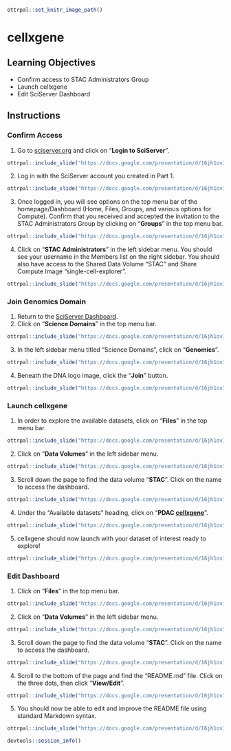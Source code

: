 
```r
ottrpal::set_knitr_image_path()
```

# cellxgene

## Learning Objectives
- Confirm access to STAC Administrators Group
- Launch cellxgene
- Edit SciServer Dashboard

## Instructions

### Confirm Access

1. Go to [sciserver.org](https://sciserver.org) and click on "**Login to SciServer**".

```r
ottrpal::include_slide("https://docs.google.com/presentation/d/16jh1ov1PyRyPKMTJ7ROiEyNm1B5KxdQlYQovVBCYesk/edit#slide=id.g25a5f9f2e31_0_6")
```

2. Log in with the SciServer account you created in Part 1.

```r
ottrpal::include_slide("https://docs.google.com/presentation/d/16jh1ov1PyRyPKMTJ7ROiEyNm1B5KxdQlYQovVBCYesk/edit#slide=id.g25a5f9f2e31_0_11")
```

3. Once logged in, you will see options on the top menu bar of the homepage/Dashboard (Home, Files, Groups, and various options for Compute). Confirm that you received and accepted the invitation to the STAC Administrators Group by clicking on “**Groups**” in the top menu bar.

```r
ottrpal::include_slide("https://docs.google.com/presentation/d/16jh1ov1PyRyPKMTJ7ROiEyNm1B5KxdQlYQovVBCYesk/edit#slide=id.g25a5f9f2e31_0_18")
```

4. Click on “**STAC Administrators**” in the left sidebar menu. You should see your username in the Members list on the right sidebar. You should also have access to the Shared Data Volume “STAC” and Share Compute Image “single-cell-explorer”.     

```r
ottrpal::include_slide("https://docs.google.com/presentation/d/16jh1ov1PyRyPKMTJ7ROiEyNm1B5KxdQlYQovVBCYesk/edit#slide=id.g25a5f9f2e31_0_24")
```

### Join Genomics Domain

1. Return to the [SciServer Dashboard](https://apps.sciserver.org/dashboard/).
2. Click on "**Science Domains**" in the top menu bar.

```r
ottrpal::include_slide("https://docs.google.com/presentation/d/16jh1ov1PyRyPKMTJ7ROiEyNm1B5KxdQlYQovVBCYesk/edit#slide=id.g25a5f9f2e31_0_33")
```

3. In the left sidebar menu titled "Science Domains", click on "**Genomics**".

```r
ottrpal::include_slide("https://docs.google.com/presentation/d/16jh1ov1PyRyPKMTJ7ROiEyNm1B5KxdQlYQovVBCYesk/edit#slide=id.g25a5f9f2e31_0_39")
```

4. Beneath the DNA logo image, click the "**Join**" button.

```r
ottrpal::include_slide("https://docs.google.com/presentation/d/16jh1ov1PyRyPKMTJ7ROiEyNm1B5KxdQlYQovVBCYesk/edit#slide=id.g25954290abf_0_0")
```

### Launch cellxgene

1. In order to explore the available datasets, click on “**Files**” in the top menu bar.

```r
ottrpal::include_slide("https://docs.google.com/presentation/d/16jh1ov1PyRyPKMTJ7ROiEyNm1B5KxdQlYQovVBCYesk/edit#slide=id.g25a5f9f2e31_0_45")
```

2. Click on “**Data Volumes**” in the left sidebar menu. 

```r
ottrpal::include_slide("https://docs.google.com/presentation/d/16jh1ov1PyRyPKMTJ7ROiEyNm1B5KxdQlYQovVBCYesk/edit#slide=id.g25a5f9f2e31_0_51")
```

3. Scroll down the page to find the data volume “**STAC**”. Click on the name to access the dashboard.

```r
ottrpal::include_slide("https://docs.google.com/presentation/d/16jh1ov1PyRyPKMTJ7ROiEyNm1B5KxdQlYQovVBCYesk/edit#slide=id.g25a5f9f2e31_0_57")
```

4. Under the “Available datasets” heading, click on “**PDAC [cellxgene]**”.

```r
ottrpal::include_slide("https://docs.google.com/presentation/d/16jh1ov1PyRyPKMTJ7ROiEyNm1B5KxdQlYQovVBCYesk/edit#slide=id.g25a5f9f2e31_0_63")
```

5. cellxgene should now launch with your dataset of interest ready to explore!

```r
ottrpal::include_slide("https://docs.google.com/presentation/d/16jh1ov1PyRyPKMTJ7ROiEyNm1B5KxdQlYQovVBCYesk/edit#slide=id.g25a5f9f2e31_0_69")
```


### Edit Dashboard

1. Click on "**Files**" in the top menu bar.

```r
ottrpal::include_slide("https://docs.google.com/presentation/d/16jh1ov1PyRyPKMTJ7ROiEyNm1B5KxdQlYQovVBCYesk/edit#slide=id.g25a5f9f2e31_0_75")
```

2. Click on “**Data Volumes**” in the left sidebar menu.

```r
ottrpal::include_slide("https://docs.google.com/presentation/d/16jh1ov1PyRyPKMTJ7ROiEyNm1B5KxdQlYQovVBCYesk/edit#slide=id.g25a5f9f2e31_0_51")
```

3. Scroll down the page to find the data volume “**STAC**”. Click on the name to access the dashboard.

```r
ottrpal::include_slide("https://docs.google.com/presentation/d/16jh1ov1PyRyPKMTJ7ROiEyNm1B5KxdQlYQovVBCYesk/edit#slide=id.g25a5f9f2e31_0_57")
```

4. Scroll to the bottom of the page and find the “README.md” file. Click on the three dots, then click “**View/Edit**”.

```r
ottrpal::include_slide("https://docs.google.com/presentation/d/16jh1ov1PyRyPKMTJ7ROiEyNm1B5KxdQlYQovVBCYesk/edit#slide=id.g25a5f9f2e31_0_81")
```

5. You should now be able to edit and improve the README file using standard Markdown syntax.

```r
ottrpal::include_slide("https://docs.google.com/presentation/d/16jh1ov1PyRyPKMTJ7ROiEyNm1B5KxdQlYQovVBCYesk/edit#slide=id.g25a5f9f2e31_0_87")
```

                                                                                       
```r
devtools::session_info()
```
